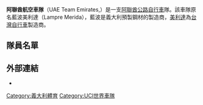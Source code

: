 {{Infobox cycling team
| teamname    = 阿聯酋航空車隊
| image       = 
| code        = UAD
| base        = [[意大利|意大利]]（1991年–2016年）<br>[[阿聯酋|阿聯酋]]（2017年–）
| founded     = {{start date|1990}}
| disbanded   =
| discipline  = [[公路自行車賽|公路]]
| bicycles    = [[梅花自行车|Colnago]]
| website     = http://www.uaeteamemirates.com
| status      = [[世界1級職業車隊|世界1級職業車隊]]
| manager     = Roberto Damiani
| teammanager = Fabrizio Bontempi
| season      = 2017–<br/>2017<br/>2013–2016<br/>2011–2012<br />2010<br/>2009<br>2008<br>2006–2007<br>2005<br>2003–2004<br>1999–2002<br>1994–1995<br>1993<br>1992<br>1991
| oldname     = 阿聯酋航空<br/>阿聯酋阿布扎比<br/>藍波-美利達<br/>Lampre-ISD<br />Lampre-Farnese Vini<br />Lampre-NGC<br>Lampre<br>Lampre-Fondital<br>Lampre-Caffita<br>Lampre<br>Lampre-Daikin<br>Lampre-Panaria<br>Lampre-Polti<br>Lampre-Colnago<br>Colnago-Lampre
| kitimage    =
| current     = 2018年阿聯酋航空賽季
}}

'''阿聯酋航空車隊'''（UAE Team Emirates,{{UCI code|UAD}}）是一支[[阿聯酋|阿聯酋]][[公路自行車|公路自行車]]隊。該車隊原名藍波美利達（Lampre Merida），藍波是義大利預製鋼材的製造商，[[美利達|美利達]]為[[台灣|台灣]][[自行車|自行車]]製造商。

==隊員名單==
{{Cycling squad start}}
{{Cycling squad rider|name=[[阿納斯·阿伊提·艾爾·阿布提亞|阿納斯·阿伊提·艾爾·阿布提亞]]|nat=MAR|birthdate={{birth date and age|df=yes|1993|3|21}}}}
{{Cycling squad rider|name=[[法比奧·阿魯|法比奧·阿魯]]|nat=ITA|birthdate={{birth date and age|df=yes|1990|7|3}}}}
{{Cycling squad rider|name=[[達爾文·阿塔普瑪|達爾文·阿塔普瑪]]|nat=COL|birthdate={{birth date and age|df=yes|1988|1|15}}}}
{{Cycling squad rider|name=[[麥迪歐·波諾|麥迪歐·波諾]]|nat=ITA|birthdate={{birth date and age|df=yes|1983|11|11}}}}
{{Cycling squad rider|name=[[斯文·埃里克·比斯特羅姆|斯文·埃里克·比斯特羅姆]]|nat=NOR|birthdate={{birth date and age|df=yes|1992|1|21}}}}
{{Cycling squad rider|name=[[西蒙尼·康索尼|西蒙尼·康索尼]]|nat=ITA|birthdate={{Birth date and age|df=yes|1994|9|12}}}}
{{Cycling squad rider|name=[[瓦萊里奧·孔蒂|瓦萊里奧·孔蒂]]|nat=ITA|birthdate={{birth date and age|df=yes|1993|3|30}}}}
{{Cycling squad rider|name=[[魯伊·科斯塔_(自由車運動員)|魯伊·科斯塔]]|nat=POR|birthdate={{birth date and age|df=yes|1986|10|5}}}}
{{Cycling squad rider|name=[[克里斯蒂安·杜拉塞克|克里斯蒂安·杜拉塞克]]|nat=CRO|birthdate={{birth date and age|df=yes|1987|7|26}}}}
{{Cycling squad rider|name=[[羅伯托·費拉里|羅伯托·費拉里]]|nat=ITA|birthdate={{birth date and age|df=yes|1983|3|9}}}}
{{Cycling squad rider|name=[[菲利普·甘納|菲利普·甘納]]|nat=ITA|birthdate={{Birth date and age|df=yes|1996|7|25}}}}
{{Cycling squad rider|name=[[亞歷山大·基斯杜夫|亞歷山大·基斯杜夫]]|nat=NOR|birthdate={{Birth date and age|df=yes|1987|7|5}}}}
{{Cycling squad rider|name=[[范加德·斯塔克·拉恩根|范加德·斯塔克·拉恩根]]|nat=NOR|birthdate={{Birth date and age|df=yes|1989|2|7}}}}
{{Cycling squad mid}}
{{Cycling squad rider|name=[[馬爾科·馬爾卡托|馬爾科·馬爾卡托]]|nat=ITA|birthdate={{Birth date and age|df=yes|1984|2|11}}}}
{{Cycling squad rider|name=[[丹·馬丁|丹·馬丁]]|nat=IRE|birthdate={{Birth date and age|df=yes|1986|8|20}}}}
{{Cycling squad rider|name=[[尤瑟夫·米爾扎|尤瑟夫·米爾扎]]|nat=UAE|birthdate={{birth date and age|df=yes|1988|10|8}}}}
{{Cycling squad rider|name=[[曼努埃萊·莫里|曼努埃萊·莫里]]|nat=ITA|birthdate={{Birth date and age|df=yes|1980|8|9}}}}
{{Cycling squad rider|name=[[普雷澤米斯拉夫·涅梅茨|普雷澤米斯拉夫·涅梅茨]]|nat=POL|birthdate={{Birth date and age|df=yes|1980|4|11}}}}
{{Cycling squad rider|name=[[西蒙尼·佩蒂利|西蒙尼·佩蒂利]]|nat=ITA|birthdate={{birth date and age|df=yes|1993|5|4}}}}
{{Cycling squad rider|name=[[揚·波蘭奇|揚·波蘭奇]]|nat=SLO|birthdate={{Birth date and age|df=yes|1992|5|6}}}}
{{Cycling squad rider|name=[[愛德華·拉瓦斯|愛德華·拉瓦斯]]|nat=ITA|birthdate={{Birth date and age|df=yes|1994|6|5}}}}
{{Cycling squad rider|name=[[亞歷山大·里亞布申科|亞歷山大·里亞布申科]]|nat=BLR|birthdate={{Birth date and age|df=yes|1995|10|12}}}}
{{Cycling squad rider|name=[[羅里·薩瑟蘭|羅里·薩瑟蘭]]|nat=AUS|birthdate={{Birth date and age|df=yes|1982|2|8}}}}
{{Cycling squad rider|name=[[本·斯威夫特|本·斯威夫特]]|nat=GBR|birthdate={{Birth date and age|df=yes|1987|11|5}}}}
{{Cycling squad rider|name=[[奧利維羅·特洛伊|奧利維羅·特洛伊]]|nat=ITA|birthdate={{Birth date and age|df=yes|1994|9|1}}}}
{{Cycling squad rider|name=[[迭戈·烏里西|迭戈·烏里西]]|nat=ITA|birthdate={{Birth date and age|df=yes|1989|7|15}}}}
{{Cycling squad end}}

==外部連結==
{{Commons category|Lampre}}
*{{Official website|http://www.uaeteamemirates.com}}


[[Category:義大利體育|Category:義大利體育]]
[[Category:UCI世界車隊|Category:UCI世界車隊]]